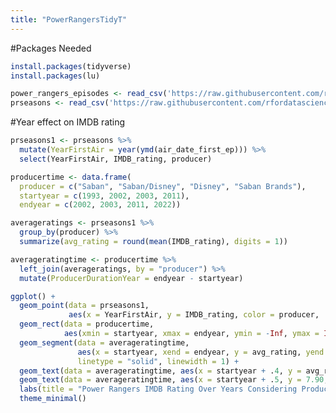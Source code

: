 ```yaml
---
title: "PowerRangersTidyT"
---
```


#Packages Needed
```r
install.packages(tidyverse)
install.packages(lu)
```

```r
power_rangers_episodes <- read_csv('https://raw.githubusercontent.com/rfordatascience/tidytuesday/master/data/2024/2024-08-27/power_rangers_episodes.csv')
prseasons <- read_csv('https://raw.githubusercontent.com/rfordatascience/tidytuesday/master/data/2024/2024-08-27/power_rangers_seasons.csv')
```


#Year effect on IMDB rating
```r
prseasons1 <- prseasons %>% 
  mutate(YearFirstAir = year(ymd(air_date_first_ep))) %>% 
  select(YearFirstAir, IMDB_rating, producer) 

producertime <- data.frame(
  producer = c("Saban", "Saban/Disney", "Disney", "Saban Brands"),
  startyear = c(1993, 2002, 2003, 2011),
  endyear = c(2002, 2003, 2011, 2022))

averageratings <- prseasons1 %>%
  group_by(producer) %>%
  summarize(avg_rating = round(mean(IMDB_rating), digits = 1))

averageratingtime <- producertime %>%
  left_join(averageratings, by = "producer") %>% 
  mutate(ProducerDurationYear = endyear - startyear)

ggplot() +
  geom_point(data = prseasons1, 
             aes(x = YearFirstAir, y = IMDB_rating, color = producer,  shape = producer)) +
  geom_rect(data = producertime, 
            aes(xmin = startyear, xmax = endyear, ymin = -Inf, ymax = Inf, fill = producer), alpha = 0.2) +
  geom_segment(data = averageratingtime, 
               aes(x = startyear, xend = endyear, y = avg_rating, yend = avg_rating, color = producer), 
               linetype = "solid", linewidth = 1) +
  geom_text(data = averageratingtime, aes(x = startyear + .4, y = avg_rating - 0.05, label = avg_rating), size = 2)+
  geom_text(data = averageratingtime, aes(x = startyear + .5, y = 7.90, label = paste(ProducerDurationYear, "yr")), size = 2)+
  labs(title = "Power Rangers IMDB Rating Over Years Considering Producer", x = "Year First Air", y = "IMDB Rating") +
  theme_minimal()
```



